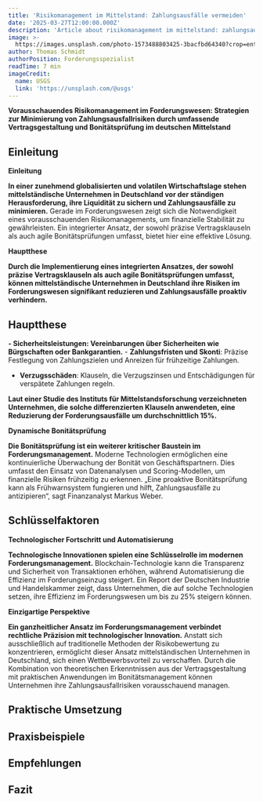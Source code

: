 ```yaml
---
title: 'Risikomanagement im Mittelstand: Zahlungsausfälle vermeiden'
date: '2025-03-27T12:00:00.000Z'
description: 'Article about risikomanagement im mittelstand: zahlungsausfälle vermeiden'
image: >-
  https://images.unsplash.com/photo-1573488803425-3bacfbd64340?crop=entropy&cs=tinysrgb&fit=max&fm=jpg&ixid=M3w3MjA5MjJ8MHwxfHJhbmRvbXx8fHx8fHx8fDE3NDMwMjQyNzh8&ixlib=rb-4.0.3&q=80&w=1080
author: Thomas Schmidt
authorPosition: Forderungsspezialist
readTime: 7 min
imageCredit:
  name: USGS
  link: 'https://unsplash.com/@usgs'
---
```

****Vorausschauendes Risikomanagement im Forderungswesen: Strategien zur Minimierung von Zahlungsausfallrisiken durch umfassende Vertragsgestaltung und Bonitätsprüfung im deutschen Mittelstand****

## Einleitung

**Einleitung**

**In einer zunehmend globalisierten und volatilen Wirtschaftslage stehen mittelständische Unternehmen in Deutschland vor der ständigen Herausforderung, ihre Liquidität zu sichern und Zahlungsausfälle zu minimieren.** Gerade im Forderungswesen zeigt sich die Notwendigkeit eines vorausschauenden Risikomanagements, um finanzielle Stabilität zu gewährleisten. Ein integrierter Ansatz, der sowohl präzise Vertragsklauseln als auch agile Bonitätsprüfungen umfasst, bietet hier eine effektive Lösung. 

**Hauptthese**

**Durch die Implementierung eines integrierten Ansatzes, der sowohl präzise Vertragsklauseln als auch agile Bonitätsprüfungen umfasst, können mittelständische Unternehmen in Deutschland ihre Risiken im Forderungswesen signifikant reduzieren und Zahlungsausfälle proaktiv verhindern.** 

## Hauptthese

**- **Sicherheitsleistungen**: Vereinbarungen über Sicherheiten wie Bürgschaften oder Bankgarantien.** - **Zahlungsfristen und Skonti**: Präzise Festlegung von Zahlungszielen und Anreizen für frühzeitige Zahlungen.
- **Verzugsschäden**: Klauseln, die Verzugszinsen und Entschädigungen für verspätete Zahlungen regeln.

**Laut einer Studie des Instituts für Mittelstandsforschung verzeichneten Unternehmen, die solche differenzierten Klauseln anwendeten, eine Reduzierung der Forderungsausfälle um durchschnittlich 15%.** 

**Dynamische Bonitätsprüfung**

**Die Bonitätsprüfung ist ein weiterer kritischer Baustein im Forderungsmanagement.** Moderne Technologien ermöglichen eine kontinuierliche Überwachung der Bonität von Geschäftspartnern. Dies umfasst den Einsatz von Datenanalysen und Scoring-Modellen, um finanzielle Risiken frühzeitig zu erkennen. „Eine proaktive Bonitätsprüfung kann als Frühwarnsystem fungieren und hilft, Zahlungsausfälle zu antizipieren“, sagt Finanzanalyst Markus Weber. 

## Schlüsselfaktoren

**Technologischer Fortschritt und Automatisierung**

**Technologische Innovationen spielen eine Schlüsselrolle im modernen Forderungsmanagement.** Blockchain-Technologie kann die Transparenz und Sicherheit von Transaktionen erhöhen, während Automatisierung die Effizienz im Forderungseinzug steigert. Ein Report der Deutschen Industrie und Handelskammer zeigt, dass Unternehmen, die auf solche Technologien setzen, ihre Effizienz im Forderungswesen um bis zu 25% steigern können.

**Einzigartige Perspektive**

**Ein ganzheitlicher Ansatz im Forderungsmanagement verbindet rechtliche Präzision mit technologischer Innovation.** Anstatt sich ausschließlich auf traditionelle Methoden der Risikobewertung zu konzentrieren, ermöglicht dieser Ansatz mittelständischen Unternehmen in Deutschland, sich einen Wettbewerbsvorteil zu verschaffen. Durch die Kombination von theoretischen Erkenntnissen aus der Vertragsgestaltung mit praktischen Anwendungen im Bonitätsmanagement können Unternehmen ihre Zahlungsausfallrisiken vorausschauend managen.

## Praktische Umsetzung

## Praxisbeispiele

## Empfehlungen

## Fazit
